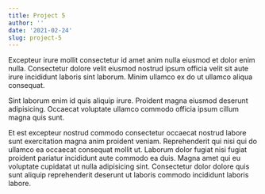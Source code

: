 ```yaml
---
title: Project 5
author: ''
date: '2021-02-24'
slug: project-5
---
```

Excepteur irure mollit consectetur id amet anim nulla eiusmod et dolor enim nulla. Consectetur dolore velit eiusmod nostrud ipsum officia velit sit aute irure incididunt laboris sint laborum. Minim ullamco ex do ut ullamco aliqua consequat.

Sint laborum enim id quis aliquip irure. Proident magna eiusmod deserunt adipisicing. Occaecat voluptate ullamco commodo officia ipsum cillum magna quis sunt.

Et est excepteur nostrud commodo consectetur occaecat nostrud labore sunt exercitation magna anim proident veniam. Reprehenderit qui nisi qui do ullamco ea occaecat consequat mollit ut. Laborum dolor fugiat nisi fugiat proident pariatur incididunt aute commodo ea duis. Magna amet qui eu voluptate cupidatat ut nulla adipisicing sint. Consectetur dolor dolore quis sunt aliquip reprehenderit deserunt ut laboris commodo incididunt laboris labore.
